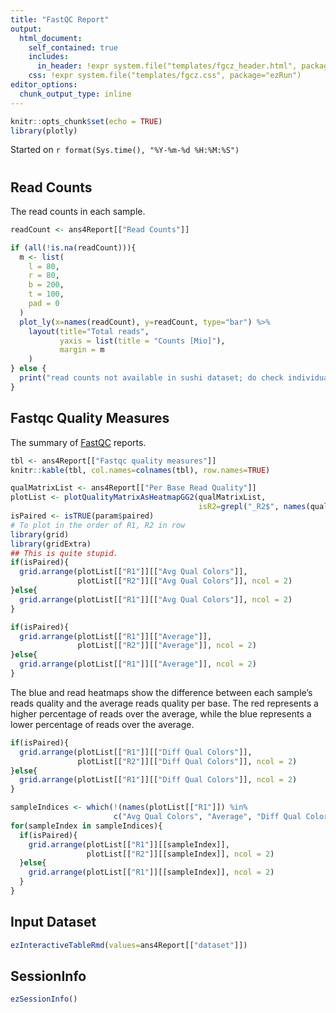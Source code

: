 ```yaml
---
title: "FastQC Report"
output: 
  html_document:
    self_contained: true
    includes:
      in_header: !expr system.file("templates/fgcz_header.html", package="ezRun")
    css: !expr system.file("templates/fgcz.css", package="ezRun")
editor_options: 
  chunk_output_type: inline
---
```



```r
knitr::opts_chunk$set(echo = TRUE)
library(plotly)
```
Started on `r format(Sys.time(), "%Y-%m-%d %H:%M:%S")`

#  {.tabset}

## Read Counts
The read counts in each sample.

```r
readCount <- ans4Report[["Read Counts"]]
```

```r
if (all(!is.na(readCount))){
  m <- list(
    l = 80,
    r = 80,
    b = 200,
    t = 100,
    pad = 0
  )
  plot_ly(x=names(readCount), y=readCount, type="bar") %>%
    layout(title="Total reads",
           yaxis = list(title = "Counts [Mio]"),
           margin = m
    )
} else {
  print("read counts not available in sushi dataset; do check individual reports")
}
```

## Fastqc Quality Measures
The summary of [FastQC](https://www.bioinformatics.babraham.ac.uk/projects/fastqc/) reports.

```r
tbl <- ans4Report[["Fastqc quality measures"]]
knitr::kable(tbl, col.names=colnames(tbl), row.names=TRUE)
```

<!-- ### Per Base Read Quality -->
<!-- The black and white heatmaps show the average reads quality   -->
<!-- over all samples per base. -->
<!-- The color scale corresponds to the percentage of reads at each reads quality. -->

```r
qualMatrixList <- ans4Report[["Per Base Read Quality"]]
plotList <- plotQualityMatrixAsHeatmapGG2(qualMatrixList, 
                                          isR2=grepl("_R2$", names(qualMatrixList)))
isPaired <- isTRUE(param$paired)
# To plot in the order of R1, R2 in row
library(grid)
library(gridExtra)
## This is quite stupid.
if(isPaired){
  grid.arrange(plotList[["R1"]][["Avg Qual Colors"]],
               plotList[["R2"]][["Avg Qual Colors"]], ncol = 2)
}else{
  grid.arrange(plotList[["R1"]][["Avg Qual Colors"]], ncol = 2)
}
```

```r
if(isPaired){
  grid.arrange(plotList[["R1"]][["Average"]],
               plotList[["R2"]][["Average"]], ncol = 2)
}else{
  grid.arrange(plotList[["R1"]][["Average"]], ncol = 2)
}
```

The blue and read heatmaps show the difference between each sample's reads quality
and the average reads quality per base.
The red represents a higher percentage of reads over the average, 
while the blue represents a lower percentage of reads over the average.

```r
if(isPaired){
  grid.arrange(plotList[["R1"]][["Diff Qual Colors"]],
               plotList[["R2"]][["Diff Qual Colors"]], ncol = 2)
}else{
  grid.arrange(plotList[["R1"]][["Diff Qual Colors"]], ncol = 2)
}
```

```r
sampleIndices <- which(!(names(plotList[["R1"]]) %in%
                       c("Avg Qual Colors", "Average", "Diff Qual Colors")))
for(sampleIndex in sampleIndices){
  if(isPaired){
    grid.arrange(plotList[["R1"]][[sampleIndex]],
                 plotList[["R2"]][[sampleIndex]], ncol = 2)
  }else{
    grid.arrange(plotList[["R1"]][[sampleIndex]], ncol = 2)
  }
}
```

<!-- ### Correlation -->
<!-- Correlation between Library concentration measurements and ReadCounts. -->
<!-- It's only shown when "LibConc_qPCR" or "LibConc_100_800bp" columns exit in `dataset`. -->

<!-- ```{r correlation, echo=FALSE, warning=FALSE, message=FALSE} -->
<!-- dataset <- ans4Report[["dataset"]] -->
<!-- if(nrow(dataset) > 1){ -->
<!--   plotReadCountToLibConc(dataset, -->
<!--                          colname='LibConc_qPCR [Characteristic]') -->
<!--   plotReadCountToLibConc(dataset, -->
<!--                          colname='LibConc_100_800bp [Characteristic]') -->
<!-- } -->
<!-- ``` -->

<!-- ### Heatmaps of reads/concentration per cell on the plate -->
<!-- Sequenced reads or concentration per cell, on the plate layout. -->
<!-- The current supported plate layout format is "PlateNumber_[A-Z][Integer]", e.g. "1_A2". -->
<!-- Otherwise, the platelayout is not shown. -->

<!-- The heatmap values are in $log10$ scale. -->
<!-- The colorScale ranges from half of median value to twice of median value. -->

<!-- ```{r plate layout, fig.width=8, fig.height=5, echo=FALSE, message=FALSE, warning=FALSE} -->
<!-- plateMatrix <- plateStatistics(dataset) -->
<!-- if(!is.na(plateMatrix)){ -->
<!--   l <- htmltools::tagList() -->
<!--   ## This is the way of plotting plotly figures within a loop in knitr code chunk -->
<!--   for(plateName in names(plateMatrix)){ -->
<!--     for(colname in names(plateMatrix[[plateName]])){ -->
<!--       p <- heatmapPlate(plateMatrix[[plateName]][[colname]],  -->
<!--                         title=paste(plateName, colname, sep=": "), -->
<!--                         center=TRUE, log10=TRUE, -->
<!--                         width = 500*(1 + sqrt(5))/2, height = 500) -->
<!--       l[[paste(plateName, colname, sep=": ")]] <- as_widget(p) -->
<!--     } -->
<!--   } -->
<!--   l -->
<!-- } -->
<!-- ``` -->

## Input Dataset
```r
ezInteractiveTableRmd(values=ans4Report[["dataset"]])
```

## SessionInfo
```r
ezSessionInfo()
```
